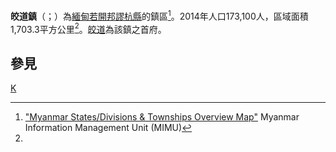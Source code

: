 {{Infobox settlement
|name = 皎道鎮
|native_name = {{lang|my|ကျောက်တော်မြို့နယ်}}
|settlement_type = [[謬杭縣|謬杭縣]]鎮區
|image_skyline = 
|image_map = 
|mapsize = 150px
|map_caption = 
|pushpin_label_position = bottom
|pushpin_map = Burma
|pushpin_map_caption = 皎道鎮在緬甸的位置
|seat = [[皎道|皎道]]
|seat_type = 首府
|subdivision_type = 國家
|subdivision_name = {{flag|Burma}}
|subdivision_type1 = [[缅甸行政区划|省]]
|subdivision_name1 = [[若開邦|若開邦]]
|subdivision_type2 = [[縣_(緬甸)|縣]]
|subdivision_name2 = [[謬杭縣|謬杭縣]]
|area_total_km2 = 1,703.3
|population_footnotes =<ref name="citypopulation">[http://www.citypopulation.de/php/myanmar-admin.php MYANMAR: Administrative Division]. Citypopulation. 2015-12-08</ref>
|population = 173,100
|population_as_of = 2014
|population_density_km2 = 101.63
|coordinates_display = inline,title
|coordinates_region = MM
|latNS = N
|latd = 20
|latm = 51
|lats = 00
|longEW = E
|longd = 92
|longm = 58
|longs = 00
|elevation_ft = 
|elevation_m = 
|timezone = [[Myanmar_Standard_Time|MST]]
|utc_offset = +6:30
|website =
}}

'''皎道鎮'''（{{lang-my|ကျောက်တော်မြို့နယ်}}；{{lang-en|Kyauktaw Township}}）為[[緬甸|緬甸]][[若開邦|若開邦]][[謬杭縣|謬杭縣]]的鎮區<ref name="MIMU001">[http://www.burmalibrary.org/docs6/MIMU001_A3_SD%20&%20Township%20Overview.pdf "Myanmar States/Divisions & Townships Overview Map"] {{Wayback|url=http://www.burmalibrary.org/docs6/MIMU001_A3_SD%20%26%20Township%20Overview.pdf |date=20101203160828 }} Myanmar Information Management Unit (MIMU)</ref>。2014年人口173,100人，區域面積1,703.3平方公里<ref name=citypopulation/>。[[皎道|皎道]]為該鎮之首府。

==參見==
{{Reflist}}

{{若開邦行政區劃|state=collapsed}}

[[Category:若開邦鎮區|K]]

{{Burma-geo-stub}}